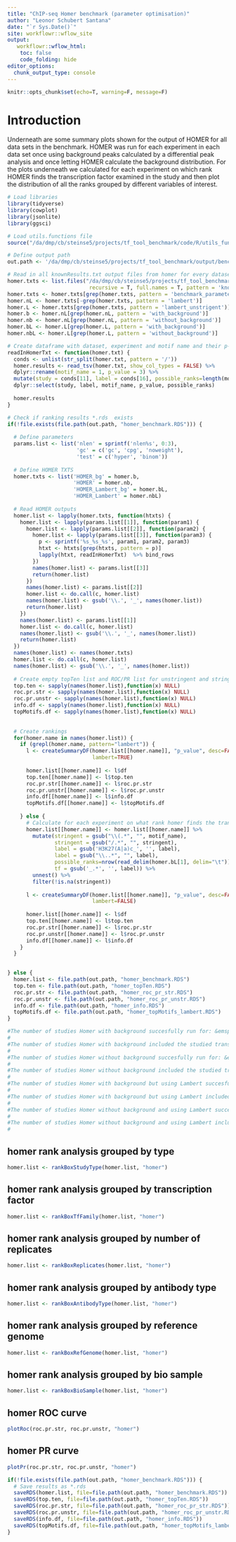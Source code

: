 ```yaml
---
title: "ChIP-seq Homer benchmark (parameter optimisation)"
author: "Leonor Schubert Santana"
date: "`r Sys.Date()`" 
site: workflowr::wflow_site
output:
   workflowr::wflow_html:
    toc: false
    code_folding: hide
editor_options:
  chunk_output_type: console
---
```


```r
knitr::opts_chunk$set(echo=T, warning=F, message=F)
```

# Introduction

Underneath are some summary plots shown for the output of HOMER for all data sets in the benchmark. HOMER was run for each experiment in each data set once using background peaks calculated by a differential peak analysis and once letting HOMER calculate the background distribution. For the plots underneath we calculated for each experiment on which rank HOMER finds the transcription factor examined in the study and then plot the distribution of all the ranks grouped by different variables of interest.

```r
# Load libraries
library(tidyverse)
library(cowplot)
library(jsonlite)
library(ggsci)

# Load utils.functions file
source("/da/dmp/cb/steinse5/projects/tf_tool_benchmark/code/R/utils_functions.R")

# Define output path
out.path <- '/da/dmp/cb/steinse5/projects/tf_tool_benchmark/output/benchmark_data/chipseq_parameters/homer/'

# Read in all knownResults.txt output files from homer for every dataset
homer.txts <- list.files("/da/dmp/cb/steinse5/projects/tf_tool_benchmark/data/chipseq/",
                          recursive = T, full.names = T, pattern = 'knownResults_nlen.*.txt')
homer.txts <- homer.txts[grep(homer.txts, pattern = 'benchmark_parameters/homer')]
homer.nL <- homer.txts[-grep(homer.txts, pattern = 'lambert')]
homer.L <- homer.txts[grep(homer.txts, pattern = 'lambert_unstrigent')]
homer.b <- homer.nL[grep(homer.nL, pattern = 'with_background')]
homer.nb <- homer.nL[grep(homer.nL, pattern = 'without_background')]
homer.bL <- homer.L[grep(homer.L, pattern = 'with_background')]
homer.nbL <- homer.L[grep(homer.L, pattern = 'without_background')]

# Create dataframe with dataset, experiment and motif name and their p-value
readInHomerTxt <- function(homer.txt) {
  conds <- unlist(str_split(homer.txt, pattern = '/'))
  homer.results <- read_tsv(homer.txt, show_col_types = FALSE) %>%
  dplyr::rename(motif_name = 1, p_value = 3) %>%
  mutate(study = conds[11], label = conds[16], possible_ranks=length(motif_name)) %>%
  dplyr::select(study, label, motif_name, p_value, possible_ranks)
 
  homer.results
} 

# Check if ranking results *.rds  exists
if(!file.exists(file.path(out.path, "homer_benchmark.RDS"))) {
  
  # Define parameters
  params.list <- list('nlen' = sprintf('nlen%s', 0:3),
                      'gc' = c('gc', 'cpg', 'noweight'),
                      'test' = c('hyper', 'binom'))
  
  # Define HOMER TXTS
  homer.txts <- list('HOMER_bg' = homer.b, 
                     'HOMER' = homer.nb,
                     'HOMER_Lambert_bg' = homer.bL,
                     'HOMER_Lambert' = homer.nbL)
 
  # Read HOMER outputs 
  homer.list <- lapply(homer.txts, function(htxts) {
    homer.list <- lapply(params.list[[1]], function(param1) {
      homer.list <- lapply(params.list[[2]], function(param2) {
        homer.list <- lapply(params.list[[3]], function(param3) {
          p <- sprintf('%s_%s_%s', param1, param2, param3)
          htxt <- htxts[grep(htxts, pattern = p)]
          lapply(htxt, readInHomerTxt)  %>% bind_rows
        })
        names(homer.list) <- params.list[[3]]
        return(homer.list)
      })
      names(homer.list) <- params.list[[2]]
      homer.list <- do.call(c, homer.list)
      names(homer.list) <- gsub('\\.', '_', names(homer.list))
      return(homer.list)
    })
    names(homer.list) <- params.list[[1]]
    homer.list <- do.call(c, homer.list)
    names(homer.list) <- gsub('\\.', '_', names(homer.list))
    return(homer.list)
  })
  names(homer.list) <- names(homer.txts) 
  homer.list <- do.call(c, homer.list)
  names(homer.list) <- gsub('\\.', '_', names(homer.list))
  
  # Create empty topTen list and ROC/PR list for unstringent and stringent and info
  top.ten <- sapply(names(homer.list),function(x) NULL)
  roc.pr.str <- sapply(names(homer.list),function(x) NULL)
  roc.pr.unstr <- sapply(names(homer.list),function(x) NULL)
  info.df <- sapply(names(homer.list),function(x) NULL)
  topMotifs.df <- sapply(names(homer.list),function(x) NULL)
  
  
  # Create rankings 
  for(homer.name in names(homer.list)) {
    if (grepl(homer.name, pattern="lambert")) {
      l <- createSummaryDF(homer.list[[homer.name]], "p_value", desc=FALSE, 
                           lambert=TRUE)
      
      homer.list[[homer.name]] <- l$df
      top.ten[[homer.name]] <- l$top.ten
      roc.pr.str[[homer.name]] <- l$roc.pr.str
      roc.pr.unstr[[homer.name]] <- l$roc.pr.unstr
      info.df[[homer.name]] <- l$info.df
      topMotifs.df[[homer.name]] <- l$topMotifs.df
      
    } else {
      # Calculate for each experiment on what rank homer finds the transcription factor examined in the study
      homer.list[[homer.name]] <- homer.list[[homer.name]] %>%
        mutate(stringent = gsub("\\(.*", "", motif_name),
               stringent = gsub("/.*", "", stringent),
               label = gsub('H3K27(A|a)c_', '', label),
               label = gsub("\\..*", "", label),
               possible_ranks=nrow(read_delim(homer.bL[1], delim="\t")),
               tf = gsub('_.*', '', label)) %>%
        unnest() %>%
        filter(!is.na(stringent))
      
      l <- createSummaryDF(homer.list[[homer.name]], "p_value", desc=FALSE, 
                           lambert=FALSE)
      
      homer.list[[homer.name]] <- l$df
      top.ten[[homer.name]] <- l$top.ten
      roc.pr.str[[homer.name]] <- l$roc.pr.str
      roc.pr.unstr[[homer.name]] <- l$roc.pr.unstr
      info.df[[homer.name]] <- l$info.df
    }
  }

  
} else {
  homer.list <- file.path(out.path, "homer_benchmark.RDS")
  top.ten <- file.path(out.path, "homer_topTen.RDS")
  roc.pr.str <- file.path(out.path, "homer_roc_pr_str.RDS")
  roc.pr.unstr <- file.path(out.path, "homer_roc_pr_unstr.RDS")
  info.df <- file.path(out.path, "homer_info.RDS")
  topMotifs.df <- file.path(out.path, "homer_topMotifs_lambert.RDS")
}

#The number of studies Homer with background succesfully run for: &emsp; `r length(homer.b)` \
#
#The number of studies Homer with background included the studied transcription factor in their results at all: &emsp; `r nrow(homer.list[[1]])`
#
#The number of studies Homer without background succesfully run for: &emsp; `r length(homer.nb)` \
#
#The number of studies Homer without background included the studied transcription factor in their results at all: &emsp; `r nrow(homer.list[[2]])`
#
#The number of studies Homer with background but using Lambert succesfully run for: &emsp; `r length(homer.bL)` \
#
#The number of studies Homer with background but using Lambert included the studied transcription factor in their results at all: &emsp; `r nrow(homer.list[[3]])`
#
#The number of studies Homer without background and using Lambert succesfully run for: &emsp; `r length(homer.nbL)` \
#
#The number of studies Homer without background and using Lambert included the studied transcription factor in their results at all: &emsp; `r nrow(homer.list[[4]])`
#

```



## homer rank analysis grouped by type {.tabset}

```r
homer.list <- rankBoxStudyType(homer.list, "homer")
```

## homer rank analysis grouped by transcription factor {.tabset}

```r
homer.list <- rankBoxTfFamily(homer.list, "homer")
```

## homer rank analysis grouped by number of replicates {.tabset}

```r
homer.list <- rankBoxReplicates(homer.list, "homer")
```

## homer rank analysis grouped by antibody type {.tabset}

```r
homer.list <- rankBoxAntibodyType(homer.list, "homer")
```

## homer rank analysis grouped by reference genome {.tabset}

```r
homer.list <- rankBoxRefGenome(homer.list, "homer")
```

## homer rank analysis grouped by bio sample {.tabset}

```r
homer.list <- rankBoxBioSample(homer.list, "homer")
```

## homer ROC curve {.tabset}

```r
plotRoc(roc.pr.str, roc.pr.unstr, "homer")
```

## homer PR curve {.tabset}

```r
plotPr(roc.pr.str, roc.pr.unstr, "homer")
```

```r
if(!file.exists(file.path(out.path, "homer_benchmark.RDS"))) {
  # Save results as *.rds
  saveRDS(homer.list, file=file.path(out.path, "homer_benchmark.RDS"))
  saveRDS(top.ten, file=file.path(out.path, "homer_topTen.RDS"))
  saveRDS(roc.pr.str, file=file.path(out.path, "homer_roc_pr_str.RDS"))
  saveRDS(roc.pr.unstr, file=file.path(out.path, "homer_roc_pr_unstr.RDS"))
  saveRDS(info.df, file=file.path(out.path, "homer_info.RDS"))
  saveRDS(topMotifs.df, file=file.path(out.path, "homer_topMotifs_lambert.RDS"))
}
```
